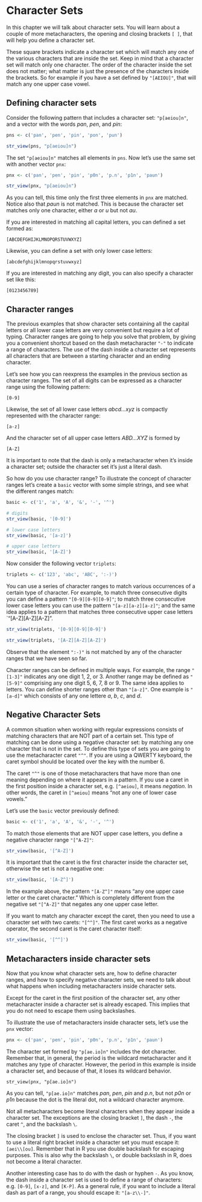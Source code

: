 # Character Sets

In this chapter we will talk about character sets. You will learn about 
a couple of more metacharacters, the opening and closing brackets `[ ]`, that 
will help you define a character set.

These square brackets indicate a character set which will match any one of 
the various characters that are inside the set. Keep in mind that a character 
set will match only one character. The order of the character inside the set 
does not matter; what matter is just the presence of the characters inside the
brackets. So for example if you have a set defined by `"[AEIOU]"`, that will 
match any one upper case vowel. 


## Defining character sets

Consider the following pattern that includes a character set: `"p[aeiou]n"`, 
and a vector with the words _pan_, _pen_, and _pin_:

```r
pns <- c('pan', 'pen', 'pin', 'pon', 'pun')

str_view(pns, "p[aeiou]n")
```

The set `"p[aeiou]n"` matches all elements in `pns`. Now let's use the same 
set with another vector `pnx`:

```r
pnx <- c('pan', 'pen', 'pin', 'p0n', 'p.n', 'p1n', 'paun')

str_view(pnx, "p[aeiou]n")
``` 

As you can tell, this time only the first three elements in `pnx` are matched.
Notice also that _paun_ is not matched. This is because the character set
matches only one character, either _a_ or _u_ but not _au_.

If you are interested in matching all capital letters, you can defined a set
formed as:

```
[ABCDEFGHIJKLMNOPQRSTUVWXYZ]
```

Likewise, you can define a set with only lower case letters:

```
[abcdefghijklmnopqrstuvwxyz]
```

If you are interested in matching any digit, you can also specify a character
set like this:

```
[0123456789]
```



## Character ranges

The previous examples that show character sets containing all the capital 
letters or all lower case letters are very convenient but require a lot of 
typing. Character ranges are going to help you solve that problem, by giving 
you a convenient shortcut based on the dash metacharacter `"-"` to indicate 
a range of characters. The use of the dash inside a character set represents 
all characters that are between a starting character and an ending character. 

Let's see how you can reexpress the examples in the previous section as
character ranges. The set of all digits can be expressed as a character range
using the following pattern:

```
[0-9]
```

Likewise, the set of all lower case letters _abcd...xyz_ is compactly 
represented with the character range:

```
[a-z]
```

And the character set of all upper case letters _ABD...XYZ_ is formed by

```
[A-Z]
```

It is important to note that the dash is only a metacharacter when it's inside 
a character set; outside the character set it's just a literal dash.

So how do you use character range? To illustrate the concept of character 
ranges let's create a `basic` vector with some simple strings, and see 
what the different ranges match:

```r
basic <- c('1', 'a', 'A', '&', '-', '^')
```

```r
# digits
str_view(basic, '[0-9]')
```

```r
# lower case letters
str_view(basic, '[a-z]')
```

```r
# upper case letters
str_view(basic, '[A-Z]')
```

Now consider the following vector `triplets`:

```r
triplets <- c('123', 'abc', 'ABC', ':-)')
```

You can use a series of character ranges to match various occurrences of
a certain type of character. For example, to match three consecutive digits
you can define a pattern `"[0-9][0-9][0-9]"`; to match three consecutive
lower case letters you can use the pattern `"[a-z][a-z][a-z]"`; and the
same idea applies to a pattern that matches three consecutive upper case
letters `"[A-Z][A-Z][A-Z]". 

```r
str_view(triplets, '[0-9][0-9][0-9]')

str_view(triplets, '[A-Z][A-Z][A-Z]')
```

Observe that the element `":-)"` is not matched by any of the character ranges
that we have seen so far.

Character ranges can be defined in multiple ways. For example, the range 
`"[1-3]"` indicates any one digit 1, 2, or 3. Another range may be defined
as `"[5-9]"` comprising any one digit 5, 6, 7, 8 or 9. The same idea applies
to letters. You can define shorter ranges other than `"[a-z]"`. One example
is `"[a-d]"` which consists of any one lettere _a_, _b_, _c_, and _d_.


## Negative Character Sets

A common situation when working with regular expressions consists of matching
characters that are NOT part of a certain set. This type of matching can be
done using a negative character set: by matching any one character that is not
in the set. To define this type of sets you are going to use the metacharacter
caret `"^"`. If you are using a QWERTY keyboard, the caret symbol should be
located over the key with the number 6.

The caret `"^"` is one of those metacharacters that have more than one meaning
depending on where it appears in a pattern. If you use a caret in the first
position inside a character set, e.g. `[^aeiou]`, it means _negation_. In 
other words, the caret in `[^aeiou]` means "not any one of lower case vowels."

Let's use the `basic` vector previously defined:

```r
basic <- c('1', 'a', 'A', '&', '-', '^')
```

To match those elements that are NOT upper case letters, you define a negative
character range `"[^A-Z]"`:

```r
str_view(basic, '[^A-Z]')
```

It is important that the caret is the first character inside the character 
set, otherwise the set is not a negative one:

```r
str_view(basic, '[A-Z^]')
```

In the example above, the pattern `"[A-Z^]"` means "any one upper case letter 
or the caret character." Which is completely different from the negative set 
`"[^A-Z]"` that negates any one upper case letter.

If you want to match any character except the caret, then you need to use a
character set with two carets: `"[^^]"`. The first caret works as a negative 
operator, the second caret is the caret character itself:

```r
str_view(basic, '[^^]')
```


## Metacharacters inside character sets

Now that you know what character sets are, how to define character ranges, 
and how to specify negative character sets, we need to talk about what 
happens when including metacharacters inside character sets.

Except for the caret in the first position of the character set, any other 
metacharacter inside a character set is already escaped. This implies that
you do not need to escape them using backslashes.

To illustrate the use of metacharacters inside character sets, let's use 
the `pnx` vector:

```r
pnx <- c('pan', 'pen', 'pin', 'p0n', 'p.n', 'p1n', 'paun')
```

The character set formed by `"p[ae.io]n"` includes the dot character. Remember
that, in general, the period is the wildcard metacharacter and it matches 
any type of character. However, the period in this example is inside a 
character set, and because of that, it loses its wildcard behavior.

```
str_view(pnx, "p[ae.io]n")
``` 

As you can tell, `"p[ae.io]n"` matches _pan_, _pen_, _pin_ and _p.n_, 
but not _p0n_ or _p1n_ because the dot is the literal dot, not a wildcard 
character anymore.

Not all metacharacters become literal characters when they appear inside a
character set. The exceptions are the closing bracket `]`, the dash `-`,
the caret `^`, and the backslash `\`.

The closing bracket `]` is used to enclose the character set. Thus, if you
want to use a literal right bracket inside a character set you must escape it:
`[aei\\[ou]`. Remember that in R you use double backslash for escaping
purposes. This is also why the backslash `\`, or double backslash in R, 
does not become a literal character. 

Another interesting case has to do with the dash or hyphen `-`. As you 
know, the dash inside a character set is used to define a range of 
characters: e.g. `[0-9]`, `[x-z]`, and `[K-P]`. As a general rule, if you
want to include a literal dash as part of a range, you should escape it:
`"[a-z\\-]"`. 



